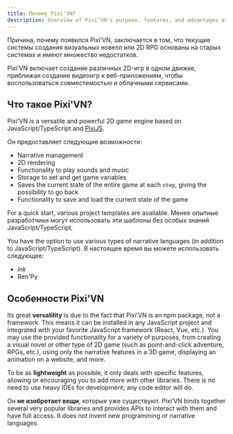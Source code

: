 ```yaml
---
title: Почему Pixi'VN?
description: Overview of Pixi’VN's purpose, features, and advantages as a modern, flexible 2D game engine.
---
```


Причина, почему появился Pixi’VN, заключается в том, что текущие системы создания визуальных новелл или 2D RPG основаны на старых системах и имеют множество недостатков.

Pixi’VN включает создание различных 2D-игр в одном движке, приближая создание видеоигр к веб-приложениям, чтобы воспользоваться совместимостью и облачными сервисами.

## Что такое Pixi'VN?

Pixi’VN is a versatile and powerful 2D game engine based on JavaScript/TypeScript and [PixiJS](https://pixijs.com/).

Он предоставляет следующие возможности:

- Narrative management
- 2D rendering
- Functionality to play sounds and music
- Storage to set and get game variables
- Saves the current state of the entire game at each `step`, giving the possibility to go back
- Functionality to save and load the current state of the game

For a quick start, various <DynamicLink href="/start#project-initialization">project templates</DynamicLink> are available. Менее опытные разработчики могут использовать эти шаблоны без особых знаний JavaScript/TypeScript.

You have the option to use various types of narrative languages (in addition to JavaScript/TypeScript). В настоящее время вы можете использовать следующее:

- <DynamicLink href="/ink">*ink*</DynamicLink>
- <DynamicLink href="/renpy">Ren'Py</DynamicLink>

## Особенности Pixi'VN

Its great **versatility** is due to the fact that Pixi’VN is an npm package, not a framework. This means it can be installed in any JavaScript project and integrated with your favorite JavaScript framework (React, Vue, etc.).
You may use the provided functionality for a variety of purposes, from creating a visual novel or other type of 2D game (such as point-and-click adventure, RPGs, etc.), using only the narrative features in a 3D game, displaying an animation on a website, and more.

To be as **lightweight** as possible, it only deals with specific features, allowing or encouraging you to add more with other libraries. There is no need to use heavy IDEs for development; any code editor will do.

Он **не изобретает вещи**, которые уже существуют. Pixi’VN binds together several very popular libraries and provides APIs to interact with them and have full access. It does not invent new programming or narrative languages.
